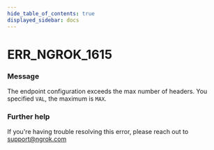 ```yaml
---
hide_table_of_contents: true
displayed_sidebar: docs
---
```



# ERR_NGROK_1615

### Message

The endpoint configuration exceeds the max number of headers. You specified `VAL`, the maximum is `MAX`.

<ErrorDetails error="err_ngrok_1615" />

### Further help

If you're having trouble resolving this error, please reach out to [support@ngrok.com](mailto:support@ngrok.com?subject=Help%20with%20ERR_NGROK_1615)
